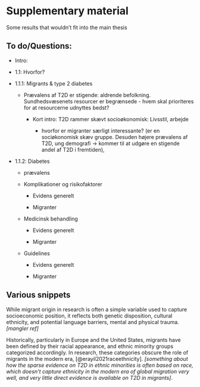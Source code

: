# Supplementary material {#sec-supmat}

Some results that wouldn't fit into the main thesis

## To do/Questions:

-   Intro:

-   1.1: Hvorfor?

-   1.1.1: Migrants & type 2 diabetes

    -   Prævalens af T2D er stigende: aldrende befolkning. Sundhedsvæsenets resourcer er begrænsede - hvem skal prioriteres for at resourcerne udnyttes bedst?

        -   Kort intro: T2D rammer skævt socioøkonomisk: Livsstil, arbejde

            -   hvorfor er migranter særligt interessante? (er en sociøkonomisk skæv gruppe. Desuden højere prævalens af T2D, ung demografi -\> kommer til at udgøre en stigende andel af T2D i fremtiden),

-   1.1.2: Diabetes

    -   prævalens

    -   Komplikationer og risikofaktorer

        -   Evidens generelt

        -   Migranter

    -   Medicinsk behandling

        -   Evidens generelt

        -   Migranter

    -   Guidelines

        -   Evidens generelt

        -   Migranter

## Various snippets

While migrant origin in research is often a simple variable used to capture socioeconomic position, it reflects both genetic disposition, cultural ethnicity, and potential language barriers, mental and physical trauma. *\[mangler ref\]*

Historically, particularly in Europe and the United States, migrants have been defined by their racial appearance, and ethnic minority groups categorized accordingly. In research, these categories obscure the role of migrants in the modern era, [@erayil2021raceethnicity]. *\[something about how the sparse evidence on T2D in ethnic minorities is often based on race, which doesn't capture ethnicity in the modern era of global migration very well, and very little direct evidence is available on T2D in migrants\]*.
